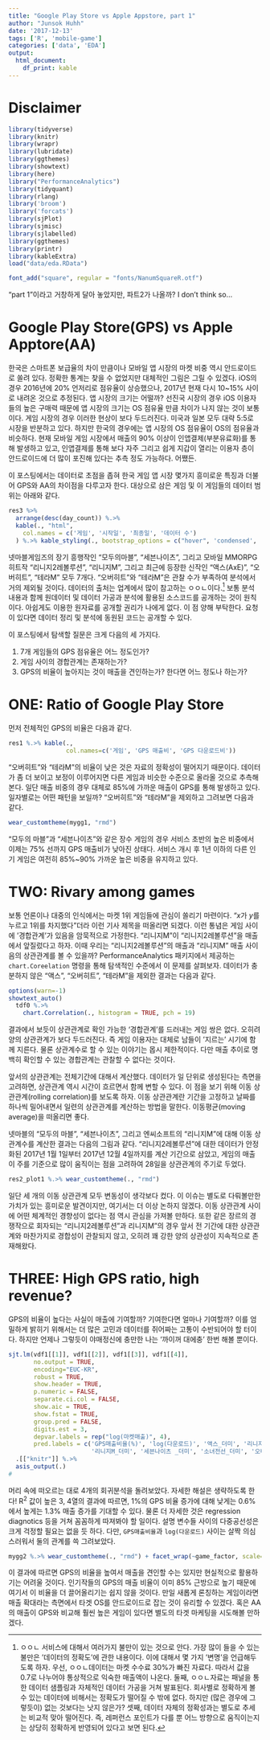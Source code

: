 ```yaml
---
title: "Google Play Store vs Apple Appstore, part 1"
author: "Junsok Huhh"
date: '2017-12-13'
tags: ['R', 'mobile-game']
categories: ['data', 'EDA']
output: 
  html_document: 
    df_print: kable
---
```


# Disclaimer 

```r
library(tidyverse)
library(knitr)
library(wrapr)
library(lubridate)
library(ggthemes) 
library(showtext)
library(here)
library("PerformanceAnalytics")
library(tidyquant)
library(rlang)
library('broom')
library('forcats')
library(sjPlot)
library(sjmisc)
library(sjlabelled)
library(ggthemes)
library(printr)
library(kableExtra)
load("data/eda.RData") 

font_add("square", regular = "fonts/NanumSquareR.otf")
```

"part 1"이라고 거창하게 달아 놓았지만, 파트2가 나올까? I don't think so... 

# Google Play Store(GPS) vs Apple Apptore(AA)

한국은 스마트폰 보급율의 차이 만큼이나 모바일 앱 시장의 마켓 비중 역시 안드로이드로 쏠려 있다. 정확한 통계는 찾을 수 없었지만 대체적인 그림은 그릴 수 있겠다. iOS의 경우 2016년에 20% 언저리로 점유율이 상승했으나, 2017년 현재 다시 10~15% 사이로 내려온 것으로 추정된다. 앱 시장의 크기는 어떨까? 선진국 시장의 경우 iOS 이용자들의 높은 구매력 때문에 앱 시장의 크기는 OS 점유율 만큼 차이가 나지 않는 것이 보통이다. 게임 시장의 경우 이러한 현상이 보다 두드러진다. 미국과 일본 모두 대략 5:5로 시장을 반분하고 있다. 하지만 한국의 경우에는 앱 시장의 OS 점유율이 OS의 점유율과 비슷하다. 현재 모바일 게임 시장에서 매출의 90% 이상이 인앱결제(부분유료화)를 통해 발생하고 있고, 인앱결제를 통해 보다 자주 그리고 쉽게 지갑이 열리는 이용자 층이 안드로이드에 더 많이 포진해 있다는 추측 정도 가능하다. 어쨌든. 

이 포스팅에서는 데이터로 초점을 좁혀 한국 게임 앱 시장 몇가지 흥미로운 특징과 더불어 GPS와 AA의 차이점을 다루고자 한다. 대상으로 삼은 게임 및 이 게임들의 데이터 범위는 아래와 같다. 


```r
res3 %>% 
  arrange(desc(day_count)) %.>% 
  kable(., "html", 
    col.names = c('게임', '시작일', '최종일', '데이터 수')
  ) %.>% kable_styling(., bootstrap_options = c("hover", 'condensed', 'responsive'), full_width = F)
```


넷마블게임즈의 장기 흥행작인  "모두의마블", "세븐나이츠", 그리고 모바일 MMORPG 히트작 "리니지2레볼루션", "리니지M", 그리고 최근에 등장한 신작인 "액스(AxE)", "오버히트", "테라M" 모두 7개다. "오버히트"와 "테라M"은 관찰 수가 부족하여 분석에서 거의 제외될 것이다. 
데이터의 출처는 업계에서 많이 참고하는 ㅇㅇㄴ이다.[^aan] 보통 분석 내용과 함께 원데이터 및 데이터 가공과 분석에 활용된 소스코드를 공개하는 것이 원칙이다. 아쉽게도 이용한 원자료를 공개할 권리가 나에게 없다. 이 점 양해 부탁한다. 요청이 있다면 데이터 정리 및 분석에 동원된 코드는 공개할 수 있다. 

[^aan]: ㅇㅇㄴ 서비스에 대해서 여러가지 불만이 있는 것으로 안다. 가장 많이 들을 수 있는 불만은 '데이터의 정확도'에 관한 내용이다. 이에 대해서 몇 가지 '변명'을 언급해두도록 하자. 우선, ㅇㅇㄴ데이터는 마켓 수수료 30%가 빠진 자료다. 따라서 값을 0.7로 나누어야 통상적으로 익숙한 매출액이 나온다. 둘째, ㅇㅇㄴ자료는 패널을 통한 데이터 샘플링과 자체적인 데이터 가공을 거쳐 발표된다. 회사별로 정확하게 볼 수 있는 데이터에 비해서는 정확도가 떨어질 수 밖에 없다. 하지만 (많은 경우에 그렇듯이) 없는 것보다는 낫지 않은가? 셋째, 데이터 자체의 정확성과는 별도로 추세는 비교적 맞아 떨어진다. 즉, 레퍼런스 포인트가 다를 뿐 어느 방향으로 움직이는지는 상당히 정확하게 반영되어 있다고 보면 된다. 

이 포스팅에서 탐색할 질문은 크게 다음의 세 가지다. 

  1. 7개 게임들의 GPS 점유율은 어느 정도인가?
  2. 게임 사이의 경합관계는 존재하는가? 
  3. GPS의 비율이 높아지는 것이 매출을 견인하는가? 한다면 어느 정도나 하는가? 

# ONE: Ratio of Google Play Store  

먼저 전체적인 GPS의 비율은 다음과 같다. 

```r
res1 %.>% kable(., 
                col.names=c('게임', 'GPS 매출비', 'GPS 다운로드비'))
```

"오버히트"와 "테라M"의 비율이 낮은 것은 자료의 정확성이 떨어지기 때문이다. 데이터가 좀 더 보이고 보정이 이루어지면 다른 게임과 비슷한 수준으로 올라올 것으로 추측해본다. 일단 매출 비중의 경우 대체로 85%에 가까운 매출이 GPS를 통해 발생하고 있다. 일자별로는 어떤 패턴을 보일까? "오버히트"와 "테라M"을 제외하고 그려보면 다음과 같다. 


```r
wear_customtheme(mygg1, "rmd") 
```

"모두의 마블"과 "세븐나이츠"와 같은 장수 게임의 경우 서비스 초반의 높은 비중에서 이제는 75% 선까지 GPS 매출비가 낮아진 상태다. 서비스 개시 후 1년 이하의 다른 인기 게임은 여전히 85%~90% 가까운 높은 비중을 유지하고 있다. 

# TWO: Rivary among games 

보통 언론이나 대중의 인식에서는 마켓 1위 게임들에 관심이 쏠리기 마련이다. "$x$가 $y$를 누르고 1위를 차지했다"더라 이런 기사 제목을 떠올리면 되겠다. 이런 통념은 게임 사이에 '경합관계'가 있음을 암묵적으로 가정한다. "리니지M"이 "리니지2레볼루션"을 매출에서 앞질렀다고 하자. 이때 우리는 "리니지2레볼루션"의 매출과 "리니지M" 매출 사이 음의 상관관계를 볼 수 있을까? PerformanceAnalytics 패키지에서 제공하는 `chart.Coreelation` 명령을 통해 탐색적인 수준에서 이 문제를 살펴보자. 데이터가 충분하지 않은 "액스", "오버히트", "테라M"을 제외한 결과는 다음과 같다. 

```r
options(warn=-1)
showtext_auto()
  tdf0 %.>% 
    chart.Correlation(., histogram = TRUE, pch = 19) 
```

결과에서 보듯이 상관관계로 확인 가능한 '경합관계'를 드러내는 게임 쌍은 없다. 오히려 양의 상관관계가 보다 두드러진다. 즉 게임 이용자는 대체로 남들이 '지르는' 시기에 함께 지른다. 물론 상관계수로 할 수 있는 이야기는 몹시 제한적이다. 다만 매출 추이로 명백히 확인할 수 있는 경합관계는 관찰할 수 없다는 것이다. 

앞서의 상관관계는 전체기간에 대해서 계산했다. 데이터가 일 단위로 생성된다는 측면을 고려하면, 상관관계 역시 시간이 흐르면서 함께 변할 수 있다. 이 점을 보기 위해 이동 상관관계(rolling correlation)를 보도록 하자. 이동 상관관계란 기간을 고정하고 날짜를 하나씩 밀어내면서 일련의 상관관계를 계산하는 방법을 말한다. 이동평균(moving average)을 떠올리면 좋다. 

넷마블의 "모두의 마블", "세븐나이츠", 그리고 엔씨소프트의 "리니지M"에 대해 이동 상관계수를 계산한 결과는 다음의 그림과 같다. "리니지2레볼루션"에 대한 데이터가 안정화된 2017년 1월 1일부터 2017년 12월 4일까지를 계산 기간으로 삼았고, 게임의 매출이 주를 기준으로 많이 움직이는 점을 고려하여 28일을 상관관계의 주기로 두었다. 

```r
res2_plot1 %.>% wear_customtheme(., "rmd")
```

일단 세 개의 이동 상관관계 모두 변동성이 생각보다 컸다. 이 이슈는 별도로 다뤄볼만한 가치가 있는 흥미로운 발견이지만, 여기서는 더 이상 논하지 않겠다. 이동 상관관계 사이에 어떤 체계적인 경향성이 없다는 점 역시 관심을 가져볼 만하다. 또한 같은 장르의 경쟁작으로 회자되는 "리니지2레볼루션"과 리니지M"의 경우 앞서 전 기간에 대한 상관관계와 마찬가지로 경합성이 관찰되지 않고, 오히려 꽤 강한 양의 상관성이 지속적으로 존재해왔다. 

# THREE: High GPS ratio, high revenue? 

GPS의 비율이 높다는 사실이 매출에 기여할까? 기여한다면 얼마나 기여할까? 이를 엄밀하게 밝히기 위해서는 더 많은 고민과 데이터를 쥐어짜는 고통이 수반되어야 할 터이다. 하지만 언제나 그렇듯이 야매정신에 충만한 나는 '까이꺼 대에충' 한번 해볼 뿐이다. 


```r
sjt.lm(vdf1[[1]], vdf1[[2]], vdf1[[3]], vdf1[[4]],
       no.output = TRUE,
       encoding="EUC-KR", 
       robust = TRUE,
       show.header = TRUE,
       p.numeric = FALSE, 
       separate.ci.col = FALSE,
       show.aic = TRUE,
       show.fstat = TRUE,
       group.pred = FALSE, 
       digits.est = 3, 
       depvar.labels = rep("log(마켓매출)", 4), 
       pred.labels = c('GPS매출비율(%)', 'log(다운로드)', '액스_더미', '리니지2레볼루션_더미', 
                       '리니지M_더미', '세븐나이츠 _더미', '소녀전선_더미', '오버히트_더미', '테라M_더미')) %.>% 
  .[["knitr"]] %.>% 
  asis_output(.)
#
```

머리 속에 떠오르는 대로 4개의 회귀분석을 돌려보았다. 자세한 해설은 생략하도록 한다! $\textrm{R}^2$ 값이 높은 3, 4열의 결과에 따르면, 1%의 GPS 비율 증가에 대해 낮게는 0.6%에서 높게는 1.3% 매출 증가를 기대할 수 있다. 물론 더 자세한 것은 regression diagnotics 등을 거쳐 꼼꼼하게 따져봐야 할 일이다. 설명 변수들 사이의 다중공선성은 크게 걱정할 필요는 없을 듯 하다. 다만, `GPS매출비율`과 `log(다운로드)` 사이는 살짝 의심스러워서 둘의 관계를 쓱 그려보았다. 

```r
mygg2 %.>% wear_customtheme(., "rmd") + facet_wrap(~game_factor, scale='free_x')
```

이 결과에 따르면 GPS의 비율을 높여서 매출을 견인할 수는 있지만 현실적으로 활용하기는 어려울 것이다. 인기작들의 GPS의 매출 비율이 이미 85% 근방으로 높기 때문에 여기서 이 비율을 더 끌어올리기는 쉽지 않을 것이다. 만일 새롭게 론칭하는 게임이라면 매출 확대라는 측면에서 타겟 OS를 안드로이드로 잡는 것이 유리할 수 있겠다. 혹은 AA의 매출이 GPS와 비교해 훨씬 높은 게임이 있다면 별도의 타겟 마케팅을 시도해볼 만하겠다. 